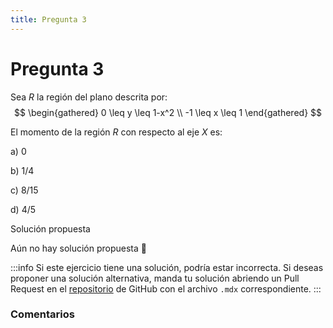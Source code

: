 ```yaml
---
title: Pregunta 3
---
```



# Pregunta 3

Sea $R$ la región del plano descrita por:
$$
\begin{gathered}
0 \leq y \leq 1-x^2 \\
-1 \leq x \leq 1
\end{gathered}
$$

El momento de la región $R$ con respecto al eje $X$ es:

a) 0

b) $1 / 4$

c) $8 / 15$

d) $4 / 5$

<MDXDetails>
<summary>Solución propuesta</summary>

Aún no hay solución propuesta 🥲

:::info
Si este ejercicio tiene una solución, podría estar incorrecta. Si deseas proponer una solución alternativa, manda tu solución abriendo
un Pull Request en el [repositorio](https://github.com/crow-rojas/apuntes-fundamentals/pulls) de GitHub con el archivo
`.mdx` correspondiente.
:::

</MDXDetails>

### Comentarios

<Disqus
  url="https://crow-rojas.github.io/apuntes-fundamentals/docs/mathematics/calculus-1-2-3/exercises/2023-2/p03"
  identifier="docs/mathematics/calculus-1-2-3/exercises/2023-2/p03"
  title="2023-2 Cálculo I, II y III - Pregunta 03"
/>
